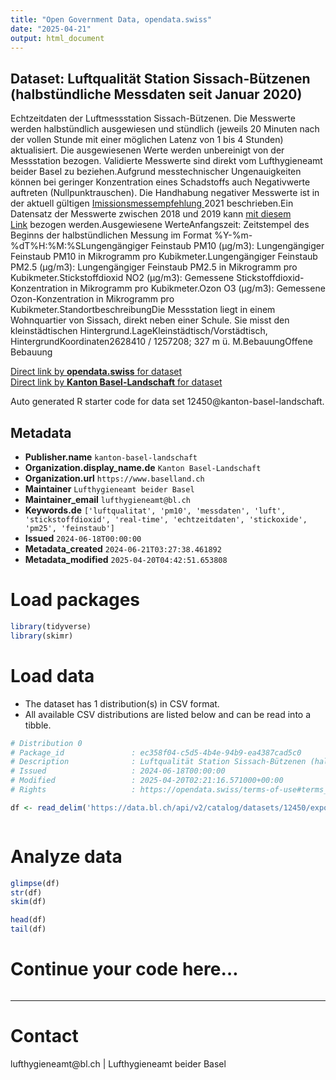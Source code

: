 ```yaml
---
title: "Open Government Data, opendata.swiss"
date: "2025-04-21"
output: html_document
---
```


## Dataset: Luftqualität Station Sissach-Bützenen (halbstündliche Messdaten seit Januar 2020)

Echtzeitdaten der Luftmessstation Sissach-Bützenen. Die Messwerte werden halbstündlich ausgewiesen und stündlich (jeweils 20 Minuten nach der vollen Stunde mit einer möglichen Latenz von 1 bis 4 Stunden) aktualisiert. Die ausgewiesenen Werte werden unbereinigt von der Messstation bezogen. Validierte Messwerte sind direkt vom Lufthygieneamt beider Basel zu beziehen.Aufgrund messtechnischer Ungenauigkeiten können bei geringer Konzentration eines Schadstoffs auch Negativwerte auftreten (Nullpunktrauschen). Die Handhabung negativer Messwerte ist in der aktuell gültigen [Imissionsmessempfehlung ](https://www.bafu.admin.ch/bafu/de/home/themen/luft/publikationen-studien/publikationen/immissionsmessung-von-luftfremdstoffen.html)2021 beschrieben.Ein Datensatz der Messwerte zwischen 2018 und 2019 kann [mit diesem Link](https://fkd-sta-files.bl.ch/ogd/luftqualitaet/airmet_sissach_buetzenen_2018_2019.csv) bezogen werden.Ausgewiesene WerteAnfangszeit: Zeitstempel des Beginns der halbstündlichen Messung im Format %Y-%m-%dT%H:%M:%SLungengängiger Feinstaub PM10 (µg/m3): Lungengängiger Feinstaub PM10 in Mikrogramm pro Kubikmeter.Lungengängiger Feinstaub PM2.5 (µg/m3): Lungengängiger Feinstaub PM2.5 in Mikrogramm pro Kubikmeter.Stickstoffdioxid NO2 (µg/m3): Gemessene Stickstoffdioxid-Konzentration in Mikrogramm pro Kubikmeter.Ozon O3 (µg/m3): Gemessene Ozon-Konzentration in Mikrogramm pro Kubikmeter.StandortbeschreibungDie Messstation liegt in einem Wohnquartier von Sissach, direkt neben einer Schule. Sie misst den kleinstädtischen Hintergrund.LageKleinstädtisch/Vorstädtisch, HintergrundKoordinaten2628410 / 1257208; 327 m ü. M.BebauungOffene Bebauung

[Direct link by **opendata.swiss** for dataset](https://opendata.swiss/de/dataset/luftqualitat-station-sissach-butzenen-halbstundliche-messdaten-seit-november-2017)<br>
[Direct link by **Kanton Basel-Landschaft** for dataset](https://data.bl.ch/explore/dataset/12450/)

Auto generated R starter code for data set 12450@kanton-basel-landschaft.

## Metadata

- **Publisher.name** `kanton-basel-landschaft`
- **Organization.display_name.de** `Kanton Basel-Landschaft`
- **Organization.url** `https://www.baselland.ch`
- **Maintainer** `Lufthygieneamt beider Basel`
- **Maintainer_email** `lufthygieneamt@bl.ch`
- **Keywords.de** `['luftqualitat', 'pm10', 'messdaten', 'luft', 'stickstoffdioxid', 'real-time', 'echtzeitdaten', 'stickoxide', 'pm25', 'feinstaub']`
- **Issued** `2024-06-18T00:00:00`
- **Metadata_created** `2024-06-21T03:27:38.461892`
- **Metadata_modified** `2025-04-20T04:42:51.653808`


# Load packages

```r

library(tidyverse)
library(skimr)

```

# Load data

-   The dataset has 1 distribution(s) in CSV format.
-   All available CSV distributions are listed below and can be read into a tibble.

```r

# Distribution 0
# Package_id               : ec358f04-c5d5-4b4e-94b9-ea4387cad5c0
# Description              : Luftqualität Station Sissach-Bützenen (halbstündliche Messdaten seit Januar 2020) (csv)
# Issued                   : 2024-06-18T00:00:00
# Modified                 : 2025-04-20T02:21:16.571000+00:00
# Rights                   : https://opendata.swiss/terms-of-use#terms_by

df <- read_delim('https://data.bl.ch/api/v2/catalog/datasets/12450/exports/csv?use_labels=true')



```

# Analyze data

```r

glimpse(df)
str(df)
skim(df)

head(df)
tail(df)

```

# Continue your code here...

```r

```

------------------------------------------------------------------------

# Contact

lufthygieneamt@bl.ch | Lufthygieneamt beider Basel
